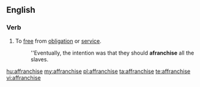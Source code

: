 ==English==

===Verb===
{{en-verb|affranchis|ing}}

# To [[free]] from [[obligation]] or [[service]].
#: ''Eventually, the intention was that they should '''afranchise''' all the slaves.

[[hu:affranchise]]
[[my:affranchise]]
[[pl:affranchise]]
[[ta:affranchise]]
[[te:affranchise]]
[[vi:affranchise]]